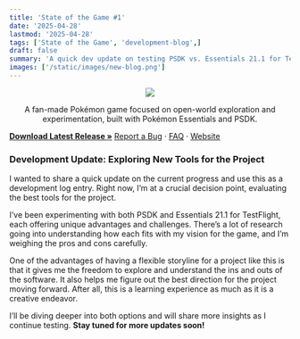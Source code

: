 ```yaml
---
title: 'State of the Game #1'
date: '2025-04-28'
lastmod: '2025-04-28'
tags: ['State of the Game', 'development-blog',]
draft: false
summary: 'A quick dev update on testing PSDK vs. Essentials 21.1 for TestFlight and what that means for the project moving forward.'
images: ['/static/images/new-blog.png']
---
```


<p align="center">
  <Image src="https://i.imgur.com/X1N3ADz.png" />
</p>

<p align="center">
  A fan-made Pokémon game focused on open-world exploration and experimentation, built with Pokémon Essentials and PSDK.

  <a href="https://github.com/EmeraldVoid/Pokemon-TestFlight/releases"><strong>Download Latest Release »</strong></a>
  <a href="https://github.com/EmeraldVoid/Pokemon-TestFlight/issues">Report a Bug</a>
  ·
  <a href="https://github.com/EmeraldVoid/Pokemon-TestFlight?tab=readme-ov-file#faq">FAQ</a>
  ·
  <a href="https://emeraldvoid.github.io/Pokemon-TestFlight/index.html">Website</a>
</p>

### Development Update: Exploring New Tools for the Project

I wanted to share a quick update on the current progress and use this as a development log entry. Right now, I’m at a crucial decision point, evaluating the best tools for the project.

I’ve been experimenting with both PSDK and Essentials 21.1 for TestFlight, each offering unique advantages and challenges. There’s a lot of research going into understanding how each fits with my vision for the game, and I’m weighing the pros and cons carefully.

One of the advantages of having a flexible storyline for a project like this is that it gives me the freedom to explore and understand the ins and outs of the software. It also helps me figure out the best direction for the project moving forward. After all, this is a learning experience as much as it is a creative endeavor.

I’ll be diving deeper into both options and will share more insights as I continue testing. **Stay tuned for more updates soon!**